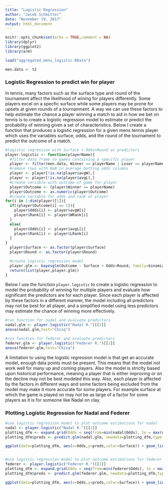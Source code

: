 ---
title: "Logistic Regression"
author: "Jacob Schmitter"
date: "November 19, 2017"
output: html_document
---


```{r setup, include=FALSE}
knitr::opts_chunk$set(echo = TRUE,comment = NA)
library(dplyr)
library(ggplot2)
library(arm)
```

```{r}
load("aggregated_mens_logistic.RData")
```

```{r}
men.data <- t2
```


### Logistic Regression to predict win for player
In tennis, many factors such as the surface type and round of the tournament affect the likelihood of wining for players differently. Some players excel on a specfic surface while some players may be prone for upsets at given rounds of a tournamnent. A way we can use these factors to help estimate the chance a player winning a match to aid in how we bet on tennis is to create a logistic regression model to estimate or predict the probability of winning given a set of characteristics. Below I create a function that produces a logistic regression for a given mens tennis player which uses the variables surface, odds, and the round of the tournament to predict the outcome of a match. 

```{r}
#logistic regression with Surface + Odds+Round as predictors
player.logistic <- function(playerName){
  #filter data frame to games containing a specific player
  player <- filter(men.data, Winner == playerName | Loser == playerName)
  #remove rows with NaN in average betting odds columns
  player <- player[!is.na(player$avgW),]
  player <- player[!is.na(player$avgL),]
  #create variable with outcome of game for player
  player$Outcome <- (player$Winner == playerName)
  player$Outcome <- as.numeric(player$Outcome)
  #create variable for odds and rank of player 
for(i in 1:dim(player)[1]){
  if((player$Outcome[i] == 1)){
    player$Odds[i] <- player$avgW[i]
    player$Rank[i] <- player$WRank[i]
  }
  else{
    player$Odds[i] <- player$avgL[i]
    player$Rank[i] <- player$LRank[i]
  }
}
  player$Surface <- as.factor(player$Surface)
  player$Round <- as.factor(player$Round)

  #create logistic regression model
  player.glm <- bayesglm(Outcome ~ Surface + Odds+Round, family=binomial, data=player)
  return(list(player,player.glm))
}
```


Below I use the function `player.logistic` to create a logistic regression to model the probability of winning for multiple players and evaluate how significant the predictors are for each player. Since each player is affected by these factors in a different manner, the model including all predictors may not be best for all player, and a simplified model using less predictors may estimate the chance of winning more effectively.

```{r}
#run function for nadal and evaluate predictors
nadal.glm <- player.logistic("Nadal R.")[[2]]
anova(nadal.glm,test="Chisq")

#run function for federer and evaluate predictors
federer.glm <- player.logistic("Federer R.")[[2]]
anova(federer.glm,test="Chisq")
```

A limitation to using the logistic regression model is that get an accurate model, enough data points must be present. This means that the model not work well for many up and coming players. Also the model is striclty based upon historical performance, meaning a player that is either improving or on the decline may not be best modeled this way. Also, each player is affected by the factors in different ways and some factors being excluded from the model may make it more accurate for some players. For example surface at which the game is played on may not be as large of a factor for some players as it is for someone like Nadal on clay.

### Plotting Logistic Regression for Nadal and Federer

```{r, warning =FALSE}
#use logistic regression model to plot outcome estimations for nadal
nadal <- player.logistic("Nadal R.")[[1]]
plotting_dfm <- expand.grid(Odds = seq(from=min(nadal$Odds), to = max(nadal$Odds), by=0.01),Surface = c("Carpet","Clay","Grass","Hard"),Round=unique(nadal$Round))
plotting_dfm$preds <- predict.glm(nadal.glm, newdata=plotting_dfm,type = "response")

ggplot(data=plotting_dfm, aes(x=Odds,y=preds,color=Surface)) + geom_line()+geom_point(data=nadal,aes(x=Odds,y=Outcome,color=Surface))+facet_wrap(~Round)+labs(title="Nadal Logistic Regression for Outcome of Match",y="Outcome of Match",x="Odds to Win Match")+scale_x_continuous(limits = c(1,3))


#use logistic regression model to plot outcome estimations for federer
federer <- player.logistic("Federer R.")[[1]]
plotting_dfm <- expand.grid(Odds = seq(from=min(federer$Odds), to = max(federer$Odds), by=0.01),Surface = c("Carpet","Clay","Grass","Hard"),Round=unique(federer$Round))
plotting_dfm$preds <- predict.glm(federer.glm, newdata=plotting_dfm,type = "response")

ggplot(data=plotting_dfm, aes(x=Odds,y=preds,color=Surface)) + geom_line()+geom_point(data=federer,aes(x=Odds,y=Outcome,color=Surface))+facet_wrap(~Round)+labs(title="Federer Logistic Regression for Outcome of Match",y="Outcome of Match",x="Odds to Win Match")+scale_x_continuous(limits = c(1,3))

```

